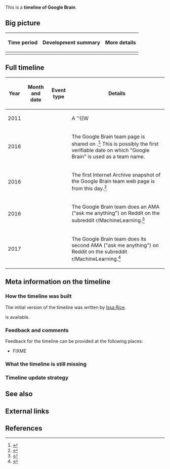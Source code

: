 This is a '''timeline of Google Brain'''.

==Big picture==

{| class="wikitable"
! Time period !! Development summary !! More details
|-
|}

==Full timeline==

{| class="sortable wikitable"
! Year !! Month and date !! Event type !! Details
|-
| 2011 || {{dts|November 13}} || || A ''{{W||New York Times}}'' article from this day covering {{W|Google X}} mentions that {{W|Andrew Ng}} is at Google X.<ref>{{cite web |url=https://www.nytimes.com/2011/11/14/technology/at-google-x-a-top-secret-lab-dreaming-up-the-future.html |date=November 13, 2011 |publisher=[[wikipedia:The New York Times|The New York Times]] |title=At Google X, a Top-Secret Lab Dreaming Up the Future |first1=Claire Cain |last1=Miller |first2=Nick |last2=Bilton |accessdate=May 12, 2018}}</ref>
|-
| 2016 || {{dts|April 8}} || || The Google Brain team page is shared on {{W|Hacker News}}.<ref>{{cite web |url=https://news.ycombinator.com/item?id=11451916 |title=Google Brain Team |website=Hacker News |accessdate=May 12, 2018}}</ref> This is possibly the first verifiable date on which "Google Brain" is used as a team name.
|-
| 2016 || {{Dts|April 16}} || || The first Internet Archive snapshot of the Google Brain team web page is from this day.<ref>{{cite web |url=https://research.google.com/teams/brain/ |title=Research at Google |accessdate=May 12, 2018 |archiveurl=https://web.archive.org/web/20160416071138/https://research.google.com/teams/brain/ |archivedate=April 16, 2016 |dead-url=yes}}</ref>
|-
| 2016 || {{dts|August 4}} || || The Google Brain team does an AMA ("ask me anything") on Reddit on the subreddit r/MachineLearning.<ref>{{cite web |url=https://www.reddit.com/r/MachineLearning/comments/4w6tsv/ama_we_are_the_google_brain_team_wed_love_to/ |publisher=reddit |title=AMA: We are the Google Brain team. We'd love to answer your questions about machine learning. • r/MachineLearning |accessdate=May 12, 2018}}</ref>
|-
| 2017 || {{dts|September 9}} || || The Google Brain team does its second AMA ("ask me anything") on Reddit on the subreddit r/MachineLearning.<ref>{{cite web |url=https://www.reddit.com/r/MachineLearning/comments/6z51xb/we_are_the_google_brain_team_wed_love_to_answer/ |publisher=reddit |title=We are the Google Brain team. We'd love to answer your questions (again) • r/MachineLearning |accessdate=May 12, 2018}}</ref>
|}

==Meta information on the timeline==

===How the timeline was built===

The initial version of the timeline was written by [[User:Issa|Issa Rice]].

{{funding info}} is available.

===Feedback and comments===

Feedback for the timeline can be provided at the following places:

* FIXME

===What the timeline is still missing===

===Timeline update strategy===

==See also==

==External links==

==References==

{{Reflist|30em}}
